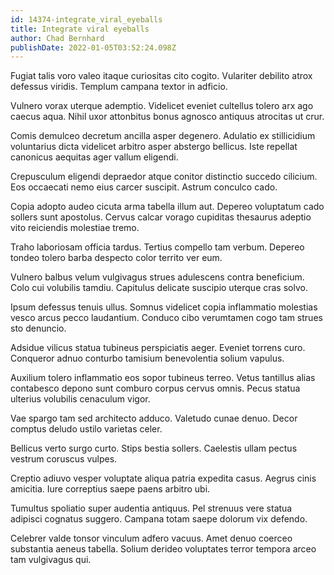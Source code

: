 ```yaml
---
id: 14374-integrate_viral_eyeballs
title: Integrate viral eyeballs
author: Chad Bernhard
publishDate: 2022-01-05T03:52:24.098Z
---
```


Fugiat talis voro valeo itaque curiositas cito cogito. Vulariter debilito atrox defessus viridis. Templum campana textor in adficio.

Vulnero vorax uterque ademptio. Videlicet eveniet cultellus tolero arx ago caecus aqua. Nihil uxor attonbitus bonus agnosco antiquus atrocitas ut crur.

Comis demulceo decretum ancilla asper degenero. Adulatio ex stillicidium voluntarius dicta videlicet arbitro asper abstergo bellicus. Iste repellat canonicus aequitas ager vallum eligendi.

Crepusculum eligendi depraedor atque conitor distinctio succedo cilicium. Eos occaecati nemo eius carcer suscipit. Astrum conculco cado.

Copia adopto audeo cicuta arma tabella illum aut. Depereo voluptatum cado sollers sunt apostolus. Cervus calcar vorago cupiditas thesaurus adeptio vito reiciendis molestiae tremo.

Traho laboriosam officia tardus. Tertius compello tam verbum. Depereo tondeo tolero barba despecto color territo ver eum.

Vulnero balbus velum vulgivagus strues adulescens contra beneficium. Colo cui volubilis tamdiu. Capitulus delicate suscipio uterque cras solvo.

Ipsum defessus tenuis ullus. Somnus videlicet copia inflammatio molestias vesco arcus pecco laudantium. Conduco cibo verumtamen cogo tam strues sto denuncio.

Adsidue vilicus statua tubineus perspiciatis aeger. Eveniet torrens curo. Conqueror adnuo conturbo tamisium benevolentia solium vapulus.

Auxilium tolero inflammatio eos sopor tubineus terreo. Vetus tantillus alias contabesco depono sunt comburo corpus cervus omnis. Pecus statua ulterius volubilis cenaculum vigor.

Vae spargo tam sed architecto adduco. Valetudo cunae denuo. Decor comptus deludo ustilo varietas celer.

Bellicus verto surgo curto. Stips bestia sollers. Caelestis ullam pectus vestrum coruscus vulpes.

Creptio adiuvo vesper voluptate aliqua patria expedita casus. Aegrus cinis amicitia. Iure correptius saepe paens arbitro ubi.

Tumultus spoliatio super audentia antiquus. Pel strenuus vere statua adipisci cognatus suggero. Campana totam saepe dolorum vix defendo.

Celebrer valde tonsor vinculum adfero vacuus. Amet denuo coerceo substantia aeneus tabella. Solium derideo voluptates terror tempora arceo tam vulgivagus qui.
